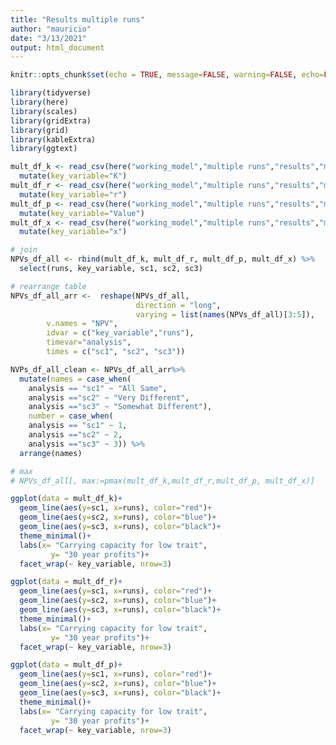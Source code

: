 ```yaml
---
title: "Results multiple runs"
author: "mauricio"
date: "3/13/2021"
output: html_document
---
```


```r
knitr::opts_chunk$set(echo = TRUE, message=FALSE, warning=FALSE, echo=FALSE)

library(tidyverse)
library(here)
library(scales)
library(gridExtra)
library(grid)
library(kableExtra)
library(ggtext)
```

```r
mult_df_k <- read_csv(here("working_model","multiple runs","results","mult_k.csv")) %>% 
  mutate(key_variable="K")
mult_df_r <- read_csv(here("working_model","multiple runs","results","mult_r.csv"))%>% 
  mutate(key_variable="r")
mult_df_p <- read_csv(here("working_model","multiple runs","results","mult_p.csv")) %>% 
  mutate(key_variable="Value")
mult_df_x <- read_csv(here("working_model","multiple runs","results","mult_x.csv"))%>% 
  mutate(key_variable="x")

# join
NPVs_df_all <- rbind(mult_df_k, mult_df_r, mult_df_p, mult_df_x) %>% 
  select(runs, key_variable, sc1, sc2, sc3)

# rearrange table
NPVs_df_all_arr <-  reshape(NPVs_df_all, 
                            direction = "long",
                            varying = list(names(NPVs_df_all)[3:5]),
        v.names = "NPV",
        idvar = c("key_variable","runs"),
        timevar="analysis",
        times = c("sc1", "sc2", "sc3"))

NVPs_df_all_clean <- NPVs_df_all_arr%>% 
  mutate(names = case_when(
    analysis == "sc1" ~ "All Same",
    analysis =="sc2" ~ "Very Different",
    analysis =="sc3" ~ "Somewhat Different"),
    number = case_when(
    analysis == "sc1" ~ 1,
    analysis =="sc2" ~ 2,
    analysis =="sc3" ~ 3)) %>% 
  arrange(names)

# max 
# NPVs_df_all[, max:=pmax(mult_df_k,mult_df_r,mult_df_p, mult_df_x)]

```

```r

ggplot(data = mult_df_k)+
  geom_line(aes(y=sc1, x=runs), color="red")+ 
  geom_line(aes(y=sc2, x=runs), color="blue")+ 
  geom_line(aes(y=sc3, x=runs), color="black")+ 
  theme_minimal()+
  labs(x= "Carrying capacity for low trait",
         y= "30 year profits")+
  facet_wrap(~ key_variable, nrow=3)

ggplot(data = mult_df_r)+
  geom_line(aes(y=sc1, x=runs), color="red")+ 
  geom_line(aes(y=sc2, x=runs), color="blue")+ 
  geom_line(aes(y=sc3, x=runs), color="black")+ 
  theme_minimal()+
  labs(x= "Carrying capacity for low trait",
         y= "30 year profits")+
  facet_wrap(~ key_variable, nrow=3)

ggplot(data = mult_df_p)+
  geom_line(aes(y=sc1, x=runs), color="red")+ 
  geom_line(aes(y=sc2, x=runs), color="blue")+ 
  geom_line(aes(y=sc3, x=runs), color="black")+ 
  theme_minimal()+
  labs(x= "Carrying capacity for low trait",
         y= "30 year profits")+
  facet_wrap(~ key_variable, nrow=3)

```


